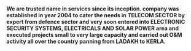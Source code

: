 
#### We are trusted name in services since its inception. company was established in year 2004 to cater the needs in TELECOM SECTOR by expert from defence sector and very soon entered into ELECTRONIC SECURITY SYSTEMS, ELECTRICALS AND SOLAR POWER area and executed projects small to very large capacity and carried out O&M activity all over the country panning from LADAKH to KERLA.